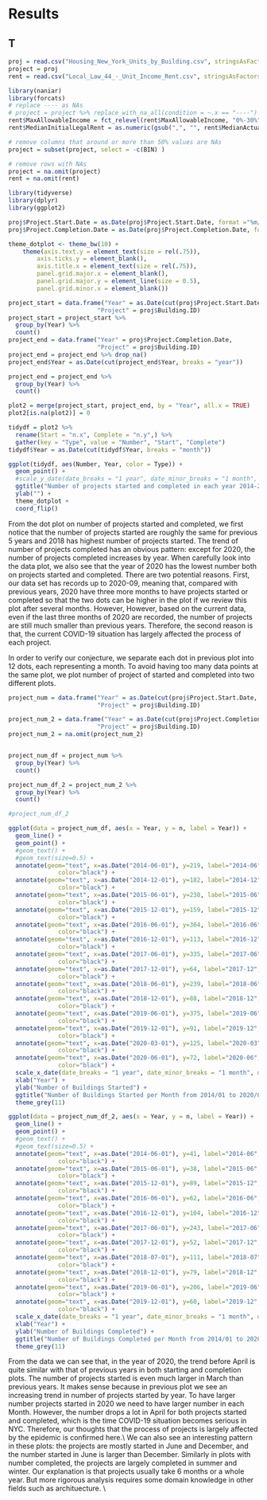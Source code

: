 # Results

## T

```r
proj = read.csv("Housing_New_York_Units_by_Building.csv", stringsAsFactors = TRUE, na.strings=c("----", "","NA"))
project = proj
rent = read.csv("Local_Law_44_-_Unit_Income_Rent.csv", stringsAsFactors = TRUE, na.strings=c(" ", "","NA"))
```

```r
library(naniar)
library(forcats)
# replace ---- as NAs
# project = project %>% replace_with_na_all(condition = ~.x == "----")
rent$MaxAllowableIncome = fct_relevel(rent$MaxAllowableIncome, "0%-30%", "31%-40%", "41%-50%", "51%-60%", "61%-65%", "66%-70%", "71%-80%", "81%-90%", "91%-100%")
rent$MedianInitialLegalRent = as.numeric(gsub(",", "", rent$MedianActualRent))
```

```r
# remove columns that around or more than 50% values are NAs
project = subset(project, select = -c(BIN) )

# remove rows with NAs
project = na.omit(project)
rent = na.omit(rent)
```

```r
library(tidyverse)
library(dplyr)
library(ggplot2)

proj$Project.Start.Date = as.Date(proj$Project.Start.Date, format ="%m/%d/%Y")
proj$Project.Completion.Date = as.Date(proj$Project.Completion.Date, format ="%m/%d/%Y")

theme_dotplot <- theme_bw(10) +
    theme(axis.text.y = element_text(size = rel(.75)),
        axis.ticks.y = element_blank(),
        axis.title.x = element_text(size = rel(.75)),
        panel.grid.major.x = element_blank(),
        panel.grid.major.y = element_line(size = 0.5),
        panel.grid.minor.x = element_blank())

project_start = data.frame("Year" = as.Date(cut(proj$Project.Start.Date, breaks = "year")), 
                         "Project" = proj$Building.ID)
project_start = project_start %>%
  group_by(Year) %>%
  count()
project_end = data.frame("Year" = proj$Project.Completion.Date, 
                         "Project" = proj$Building.ID)
project_end = project_end %>% drop_na()
project_end$Year = as.Date(cut(project_end$Year, breaks = "year"))

project_end = project_end %>%
  group_by(Year) %>%
  count()

plot2 = merge(project_start, project_end, by = "Year", all.x = TRUE)
plot2[is.na(plot2)] = 0

tidydf = plot2 %>%
  rename(Start = "n.x", Complete = "n.y",) %>%
  gather(key = "Type", value = "Number", "Start", "Complete")
tidydf$Year = as.Date(cut(tidydf$Year, breaks = "month"))

ggplot(tidydf, aes(Number, Year, color = Type)) +
  geom_point() + 
  #scale_y_date(date_breaks = "1 year", date_minor_breaks = "1 month", date_labels = "%Y") +
  ggtitle("Number of projects started and completed in each year 2014-2020") + 
  ylab("") +
  theme_dotplot +
  coord_flip()
```

From the dot plot on number of projects started and completed, we first notice that the number of projects started are roughly the same for previous 5 years and 2018 has highest number of projects started. The trend of number of projects completed has an obvious pattern: except for 2020, the number of projects completed increases by year. When carefully look into the data plot, we also see that the year of 2020 has the lowest number both on projects started and completed. There are two potential reasons. First, our data set has records up to 2020-09, meaning that, compared with previous years, 2020 have three more months to have projects started or completed so that the two dots can be higher in the plot if we review this plot after several months. However, However, based on the current data, even if the last three months of 2020 are recorded, the number of projects are still much smaller than previous years. Therefore, the second reason is that, the current COVID-19 situation has largely affected the process of each project.

In order to verify our conjecture, we separate each dot in previous plot into 12 dots, each representing a month. To avoid having too many data points at the same plot, we plot number of project of started and completed into two different plots.



```r
project_num = data.frame("Year" = as.Date(cut(proj$Project.Start.Date, breaks = "month")), 
                         "Project" = proj$Building.ID)

project_num_2 = data.frame("Year" = as.Date(cut(proj$Project.Completion.Date, breaks = "month")), 
                         "Project" = proj$Building.ID)
project_num_2 = na.omit(project_num_2) 


project_num_df = project_num %>%
  group_by(Year) %>%
  count()

project_num_df_2 = project_num_2 %>%
  group_by(Year) %>%
  count()

#project_num_df_2

ggplot(data = project_num_df, aes(x = Year, y = n, label = Year)) + 
  geom_line() +
  geom_point() +
  #geom_text() +
  #geom_text(size=0.5) + 
  annotate(geom="text", x=as.Date("2014-06-01"), y=219, label="2014-06",
              color="black") +
  annotate(geom="text", x=as.Date("2014-12-01"), y=182, label="2014-12",
              color="black") +
  annotate(geom="text", x=as.Date("2015-06-01"), y=238, label="2015-06",
              color="black") +
  annotate(geom="text", x=as.Date("2015-12-01"), y=159, label="2015-12",
              color="black") +
  annotate(geom="text", x=as.Date("2016-06-01"), y=304, label="2016-06",
              color="black") +
  annotate(geom="text", x=as.Date("2016-12-01"), y=113, label="2016-12",
              color="black") +
  annotate(geom="text", x=as.Date("2017-06-01"), y=335, label="2017-06",
              color="black") +
  annotate(geom="text", x=as.Date("2017-12-01"), y=64, label="2017-12",
              color="black") +
  annotate(geom="text", x=as.Date("2018-06-01"), y=239, label="2018-06",
              color="black") +
  annotate(geom="text", x=as.Date("2018-12-01"), y=88, label="2018-12",
              color="black") +
  annotate(geom="text", x=as.Date("2019-06-01"), y=375, label="2019-06",
              color="black") +
  annotate(geom="text", x=as.Date("2019-12-01"), y=91, label="2019-12",
              color="black") +
  annotate(geom="text", x=as.Date("2020-03-01"), y=125, label="2020-03",
              color="black") +
  annotate(geom="text", x=as.Date("2020-06-01"), y=72, label="2020-06",
              color="black") +
  scale_x_date(date_breaks = "1 year", date_minor_breaks = "1 month", date_labels = "%Y") +
  xlab("Year") +
  ylab("Number of Buildings Started") +
  ggtitle("Number of Buildings Started per Month from 2014/01 to 2020/06") +
  theme_grey(11)

ggplot(data = project_num_df_2, aes(x = Year, y = n, label = Year)) + 
  geom_line() +
  geom_point() +
  #geom_text() +
  #geom_text(size=0.5) + 
  annotate(geom="text", x=as.Date("2014-06-01"), y=41, label="2014-06",
              color="black") +
  annotate(geom="text", x=as.Date("2015-06-01"), y=38, label="2015-06",
              color="black") +
  annotate(geom="text", x=as.Date("2015-12-01"), y=89, label="2015-12",
              color="black") +
  annotate(geom="text", x=as.Date("2016-06-01"), y=62, label="2016-06",
              color="black") +
  annotate(geom="text", x=as.Date("2016-12-01"), y=104, label="2016-12",
              color="black") +
  annotate(geom="text", x=as.Date("2017-06-01"), y=243, label="2017-06",
              color="black") +
  annotate(geom="text", x=as.Date("2017-12-01"), y=52, label="2017-12",
              color="black") +
  annotate(geom="text", x=as.Date("2018-07-01"), y=111, label="2018-07",
              color="black") +
  annotate(geom="text", x=as.Date("2018-12-01"), y=79, label="2018-12",
              color="black") +
  annotate(geom="text", x=as.Date("2019-06-01"), y=206, label="2019-06",
              color="black") +
  annotate(geom="text", x=as.Date("2019-12-01"), y=60, label="2019-12",
              color="black") +
  scale_x_date(date_breaks = "1 year", date_minor_breaks = "1 month", date_labels = "%Y") +
  xlab("Year") +
  ylab("Number of Buildings Completed") +
  ggtitle("Number of Buildings Completed per Month from 2014/01 to 2020/06") +
  theme_grey(11)
```

From the data we can see that, in the year of 2020, the trend before April is quite similar with that of previous years in both starting and completion plots. The number of projects started is even much larger in March than previous years. It makes sense because in previous plot we see an increasing trend in number of projects started by year. To have larger number projects started in 2020 we need to have larger number in each Month. However, the number drops a lot in April for both projects started and completed, which is the time COVID-19 situation becomes serious in NYC. Therefore, our thoughts that the process of projects is largely affected by the epidemic is confirmed here.\\
We can also see an interesting pattern in these plots: the projects are mostly started in June and December, and the number started in June is larger than December. Similarly in plots with number completed, the projects are largely completed in summer and winter. Our explanation is that projects usually take 6 months or a whole year. But more rigorous analysis requires some domain knowledge in other fields such as archituecture. \\

